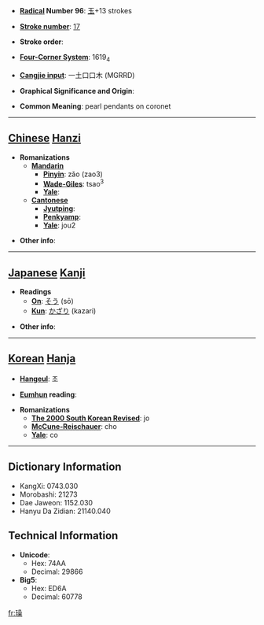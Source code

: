 * '''[[Wiktionary:Chinese radical index| Radical]] Number 96''': [[Wiktionary:Chinese radical index 玉|玉]]+13 strokes

* '''[[Wiktionary:Chinese total strokes index|Stroke number]]''': [[Wiktionary:Chinese total strokes index 17|17]]

* '''Stroke order''': 

* '''[[Wiktionary:Chinese four corner index|Four-Corner System]]''': 1619<sub>4</sub>

* '''[[Wiktionary:Chinese Cangjie index|Cangjie input]]''': 一土口口木 (MGRRD)

* '''Graphical Significance and Origin''': 

* '''Common Meaning''': pearl pendants on coronet

----

== [[Chinese]] [[Hanzi]] ==

* '''Romanizations'''
** '''[[Mandarin]]'''
*** '''[[Pinyin]]''': zǎo (zao3)
*** '''[[Wade-Giles]]''': tsao<sup>3</sup>
*** '''[[Yale]]''': 
** '''[[Cantonese]]'''
*** '''[[Jyutping]]''':
*** '''[[Penkyamp]]''': 
*** '''[[Yale]]''': jou2

* '''Other info''': 

----

== [[Japanese]] [[Kanji]] ==

* '''Readings'''
** '''[[On]]''': [[そう]] (sō)
** '''[[Kun]]''': [[かざり]] (kazari)

* '''Other info''':  

----

== [[Korean]] [[Hanja]] ==

* '''[[Hangeul]]''': 조

* '''[[Eumhun]] reading''': 

* '''Romanizations'''
** '''[[The 2000 South Korean Revised Romanization|The 2000 South Korean Revised]]''': jo
** '''[[McCune-Reischauer]]''': cho
** '''[[Yale]]''': co

----

== Dictionary Information ==

* KangXi: 0743.030
* Morobashi: 21273
* Dae Jaweon: 1152.030
* Hanyu Da Zidian: 21140.040

== Technical Information ==

* '''Unicode''':
** Hex: 74AA
** Decimal: 29866
* '''Big5''':
** Hex: ED6A
** Decimal: 60778

[[fr:璪]]